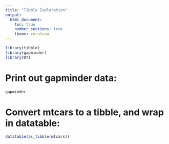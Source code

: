 ```yaml
---
title: "Tibble Exploration"
output: 
  html_document:
    toc: true
    number_sections: true
    theme: cerulean
---
```

```r
library(tibble)
library(gapminder)
library(DT)
```
<!-- waring=FALSE hides any waring message, echo=FALSE hides any run code -->

# Print out gapminder data:

<!-- tibble::as_tibble(), :: calls for the funcction in the package without loading the whole package using library() -->

```r
gapminder
```

# Convert mtcars to a tibble, and wrap in datatable:

```r
datatable(as_tibble(mtcars))
```

<!-- This is a comment -->